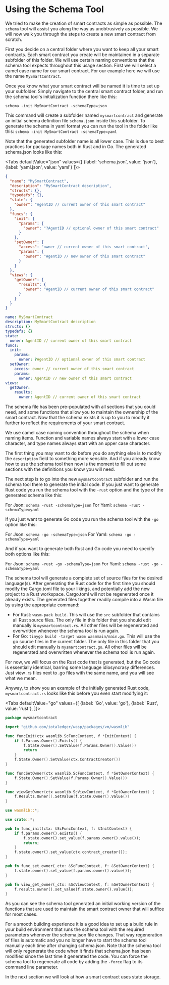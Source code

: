 
# Using the Schema Tool

We tried to make the creation of smart contracts as simple as possible. The `schema`
tool will assist you along the way as unobtrusively as possible. We will now walk you
through the steps to create a new smart contract from scratch.

First you decide on a central folder where you want to keep all your smart contracts. Each
smart contract you create will be maintained in a separate subfolder of this folder. We
will use certain naming conventions that the schema tool expects throughout this usage
section. First we will select a camel case name for our smart contract. For our example
here we will use the name `MySmartContract`.

Once you know what your smart contract will be named it is time to set up your subfolder.
Simply navigate to the central smart contract folder, and run the schema tool's
initialization function there like this:

`schema -init MySmartContract -schemaType=json`

This command will create a subfolder named `mysmartcontract` and generate an initial
schema definition file `schema.json` inside this subfolder. 
To generate the schema in yaml format you can run the tool in the folder like this:
`schema -init MySmartContract -schemaType=yaml`

Note that the generated
subfolder name is all lower case. This is due to best practices for package names both in
Rust and in Go. The generated schema.json looks like this:

<Tabs defaultValue="json"
      values={[
          {label: 'schema.json', value: 'json'},
          {label: 'yaml.json', value: 'yaml'}
      ]}>

<TabItem value="json">

```json
{
  "name": "MySmartContract",
  "description": "MySmartContract description",
  "structs": {},
  "typedefs": {},
  "state": {
    "owner": "AgentID // current owner of this smart contract"
  },
  "funcs": {
    "init": {
      "params": {
        "owner": "?AgentID // optional owner of this smart contract"
      }
    },
    "setOwner": {
      "access": "owner // current owner of this smart contract",
      "params": {
        "owner": "AgentID // new owner of this smart contract"
      }
    }
  },
  "views": {
    "getOwner": {
      "results": {
        "owner": "AgentID // current owner of this smart contract"
      }
    }
  }
}
```

</TabItem>

<TabItem value="yaml">

```yaml
name: MySmartContract
description: MySmartContract description
structs: {}
typedefs: {}
state:
  owner: AgentID // current owner of this smart contract
funcs:
  init:
    params:
      owner: ?AgentID // optional owner of this smart contract
  setOwner:
    access: owner // current owner of this smart contract
    params:
      owner: AgentID // new owner of this smart contract
views:
  getOwner:
    results:
      owner: AgentID // current owner of this smart contract

```

</TabItem>
</Tabs>

The schema file has been pre-populated with all sections that you could need, and some
functions that allow you to maintain the ownership of the smart contract. Now that
the schema exists it is up to you to modify it further to reflect the requirements of
your smart contract.

We use camel case naming convention throughout the schema when naming items. Function and
variable names always start with a lower case character, and type names always start with
an upper case character.

The first thing you may want to do before you do anything else is to modify the
`description` field to something more sensible. And if you already know how to use the
schema tool then now is the moment to fill out some sections with the definitions you know
you will need.

The next step is to go into the new `mysmartcontract` subfolder and run the schema tool
there to generate the initial code. If you just want to generate Rust code you run the
schema tool with the `-rust` option and the type of the generated schema like this:

For Json:
`schema -rust -schemaType=json`
For Yaml:
`schema -rust -schemaType=yaml`

If you just want to generate Go code you run the schema tool with the `-go` option like
this:

For Json:
`schema -go -schemaType=json`
For Yaml:
`schema -go -schemaType=yaml`

And if you want to generate both Rust and Go code you need to specify both options like
this:

For Json:
`schema -rust -go -schemaType=json`
For Yaml:
`schema -rust -go -schemaType=yaml`

The schema tool will generate a complete set of source files for the desired language(s).
After generating the Rust code for the first time you should modify the Cargo.toml file to
your likings, and potentially add the new project to a Rust workspace. Cargo.toml will not
be regenerated once it already exists. The generated files together readily compile into a
Wasm file by using the appropriate command:

- For Rust: `wasm-pack build`. This will use the `src` subfolder that contains all Rust
  source files. The only file in this folder that you should edit manually is
  `mysmartcontract.rs`. All other files will be regenerated and overwritten whenever the
  schema tool is run again.
- For Go: `tinygo build -target wasm wasmmain/main.go`. This will use the go source files
  in the current folder. The only file in this folder that you should edit manually is
  `mysmartcontract.go`. All other files will be regenerated and overwritten whenever the
  schema tool is run again.

For now, we will focus on the Rust code that is generated, but the Go code is essentially
identical, barring some language idiosyncrasy differences. Just view .rs files next to .go
files with the same name, and you will see what we mean.

Anyway, to show you an example of the initially generated Rust code, `mysmartcontract.rs`
looks like this before you even start modifying it:

<Tabs defaultValue="go"
	values={[
		{label: 'Go', value: 'go'},
		{label: 'Rust', value: 'rust'},
	]}>

<TabItem value="go">

```go
package mysmartcontract

import "github.com/iotaledger/wasp/packages/vm/wasmlib"

func funcInit(ctx wasmlib.ScFuncContext, f *InitContext) {
	if f.Params.Owner().Exists() {
		f.State.Owner().SetValue(f.Params.Owner().Value())
		return
	}
	f.State.Owner().SetValue(ctx.ContractCreator())
}

func funcSetOwner(ctx wasmlib.ScFuncContext, f *SetOwnerContext) {
	f.State.Owner().SetValue(f.Params.Owner().Value())
}

func viewGetOwner(ctx wasmlib.ScViewContext, f *GetOwnerContext) {
	f.Results.Owner().SetValue(f.State.Owner().Value())
}
```

</TabItem>
<TabItem value="rust">

```rust
use wasmlib::*;

use crate::*;

pub fn func_init(ctx: &ScFuncContext, f: &InitContext) {
    if f.params.owner().exists() {
        f.state.owner().set_value(f.params.owner().value());
        return;
    }
    f.state.owner().set_value(ctx.contract_creator());
}

pub fn func_set_owner(_ctx: &ScFuncContext, f: &SetOwnerContext) {
    f.state.owner().set_value(f.params.owner().value());
}

pub fn view_get_owner(_ctx: &ScViewContext, f: &GetOwnerContext) {
    f.results.owner().set_value(f.state.owner().value());
}
```

</TabItem>
</Tabs>

As you can see the schema tool generated an initial working version of the functions that
are used to maintain the smart contract owner that will suffice for most cases.

For a smooth building experience it is a good idea to set up a build rule in your build
environment that runs the schema tool with the required parameters whenever the
schema.json file changes. That way regeneration of files is automatic and you no longer
have to start the schema tool manually each time after changing schema.json. Note that the
schema tool will only regenerate the code when it finds that schema.json has been modified
since the last time it generated the code. You can force the schema tool to regenerate all
code by adding the `-force` flag to its command line parameter.

In the next section we will look at how a smart contract uses state storage.
